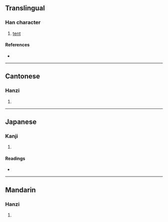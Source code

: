 {{character info/new}}
==Translingual==

===Han character===
{{Han char|rn=50|rad=巾|as=06|sn=9|four=00223|canj=YCLB|ids=⿱亦巾}}

# [[tent]]

====References====
* {{Han ref|kx=0330.230|dkj=08873|dj=0636.140|hdz=10738.010|uh=5E1F|ud=24095|bh=ABD4|bd=43988}}

----

==Cantonese==

===Hanzi===
{{yue-hanzi|jyut=[[jik6]]|y=yik6}}

# {{defn|lang=yue|sort=巾06}}

----

==Japanese==

===Kanji===
{{ja-kanji|grade=|rs=巾06}}

# {{defn|lang=ja|sort=巾06}}

====Readings====
* {{ja-readings|on=[[えき]] (eki), [[やく]] (yaku)|kun=[[ひらとばり]] (hiratobari)}}

----

==Mandarin==

===Hanzi===
{{cmn-hanzi|pin=[[yì]] ([[yi4]])|wg=i<sup>4</sup>}}

# {{defn|lang=cmn|sort=巾06}}